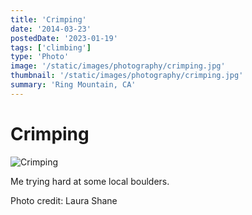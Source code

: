 ```yaml
---
title: 'Crimping'
date: '2014-03-23'
postedDate: '2023-01-19'
tags: ['climbing']
type: 'Photo'
image: '/static/images/photography/crimping.jpg'
thumbnail: '/static/images/photography/crimping.jpg'
summary: 'Ring Mountain, CA'
---
```


# Crimping

![Crimping](/static/images/photography/crimping.jpg)

Me trying hard at some local boulders.

Photo credit: Laura Shane
